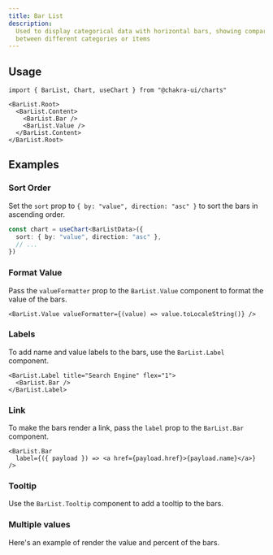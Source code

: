 ```yaml
---
title: Bar List
description:
  Used to display categorical data with horizontal bars, showing comparisons
  between different categories or items
---
```


<ExampleTabs name="charts/bar-list-basic" />

## Usage

```tsx
import { BarList, Chart, useChart } from "@chakra-ui/charts"
```

```tsx
<BarList.Root>
  <BarList.Content>
    <BarList.Bar />
    <BarList.Value />
  </BarList.Content>
</BarList.Root>
```

## Examples

### Sort Order

Set the `sort` prop to `{ by: "value", direction: "asc" }` to sort the bars in
ascending order.

```ts
const chart = useChart<BarListData>({
  sort: { by: "value", direction: "asc" },
  // ...
})
```

<ExampleTabs name="charts/bar-list-ascending" />

### Format Value

Pass the `valueFormatter` prop to the `BarList.Value` component to format the
value of the bars.

```tsx /valueFormatter={(value) => value.toLocaleString()}/
<BarList.Value valueFormatter={(value) => value.toLocaleString()} />
```

<ExampleTabs name="charts/bar-list-with-formatter" />

### Labels

To add name and value labels to the bars, use the `BarList.Label` component.

```tsx
<BarList.Label title="Search Engine" flex="1">
  <BarList.Bar />
</BarList.Label>
```

<ExampleTabs name="charts/bar-list-with-label" />

### Link

To make the bars render a link, pass the `label` prop to the `BarList.Bar`
component.

```tsx
<BarList.Bar
  label={({ payload }) => <a href={payload.href}>{payload.name}</a>}
/>
```

<ExampleTabs name="charts/bar-list-with-link" />

### Tooltip

Use the `BarList.Tooltip` component to add a tooltip to the bars.

<ExampleTabs name="charts/bar-list-with-tooltip" />

### Multiple values

Here's an example of render the value and percent of the bars.

<ExampleTabs name="charts/bar-list-with-multi-value" />
